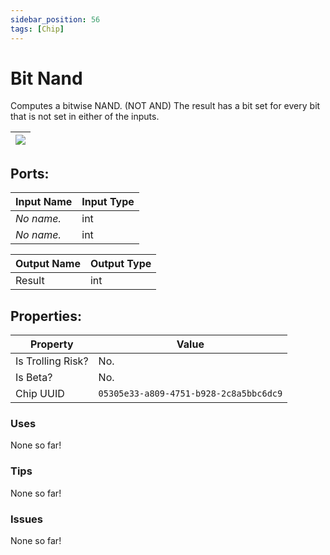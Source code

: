 ```yaml
---
sidebar_position: 56
tags: [Chip]
---
```


# Bit Nand


Computes a bitwise NAND. (NOT AND) The result has a bit set for every bit that is not set in either of the inputs.

| ![](https://images-ext-2.discordapp.net/external/MPmIaQzlEPmgGWlgi-WxBBXt0Bjv_zWPkg1y1f_sy3s/https/www.recroomcircuits.com/image/circuit/absolute-value?width=206&height=108) |
|-----|

## Ports:

| Input Name | Input Type |
|-----------|-----------|
| *No name.* | int |
| *No name.* | int |

| Output Name | Output Type |
|-----------|-----------|
| Result | int |

## Properties:

| Property  | Value |
|-------------------|-----------|
| Is Trolling Risk? | No. |
| Is Beta? | No. |
| Chip UUID | `05305e33-a809-4751-b928-2c8a5bbc6dc9` |

### Uses

None so far!

### Tips

None so far!

### Issues

None so far!